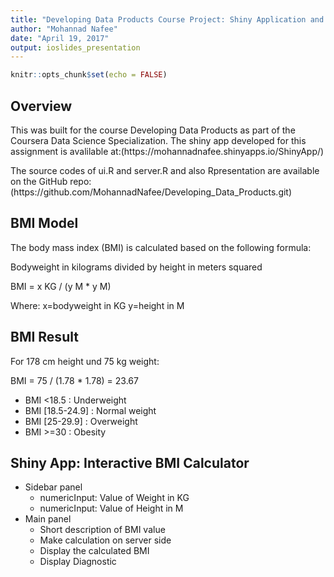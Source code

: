 ```yaml
---
title: "Developing Data Products Course Project: Shiny Application and Reproducible Pitch"
author: "Mohannad Nafee"
date: "April 19, 2017"
output: ioslides_presentation
---
```


```r
knitr::opts_chunk$set(echo = FALSE)
```

## Overview

This was built for the course Developing Data Products as part of the Coursera Data Science Specialization.
The shiny app developed for this assignment is avalilable at:(https://mohannadnafee.shinyapps.io/ShinyApp/)  
  
The source codes of ui.R and server.R and also Rpresentation are available on the GitHub repo:
(https://github.com/MohannadNafee/Developing_Data_Products.git)

## BMI Model

The body mass index (BMI) is calculated based on the following formula:

Bodyweight in kilograms divided by height in meters squared

BMI = x KG / (y M * y M)

Where:
x=bodyweight in KG
y=height in M


## BMI Result

For 178 cm height und 75 kg weight:

BMI = 75 / (1.78 * 1.78) = 23.67

- BMI <18.5 : Underweight
- BMI [18.5-24.9] : Normal weight
- BMI [25-29.9] : Overweight
- BMI >=30 : Obesity

## Shiny App: Interactive BMI Calculator

- Sidebar panel
    - numericInput: Value of Weight in KG
    - numericInput: Value of Height in M  
- Main panel  
    - Short description of BMI value
    - Make calculation on server side
    - Display the calculated BMI
    - Display Diagnostic